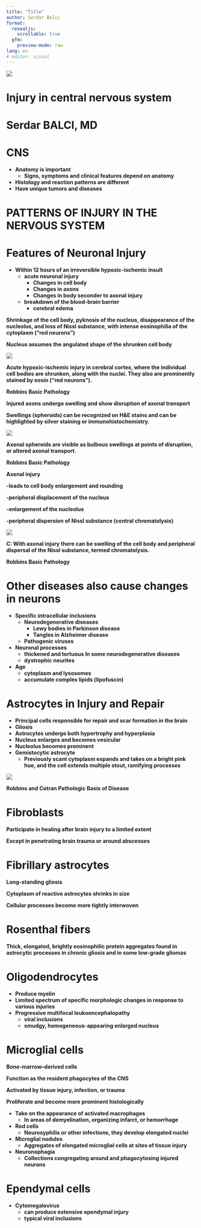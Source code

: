 ```yaml
---
title: "Title"
author: Serdar Balcı
format:
  revealjs:
    scrollable: true
  gfm:
    preview-mode: raw
lang: en
# editor: visual
---
```


![](./img-local/Injury-in-central-nervous-system0.jpg)

# Injury in central nervous system

# Serdar BALCI, MD

# CNS

* __Anatomy is important__
  * __Signs\, symptoms and clinical features depend on anatomy__
* __Histology and reaction patterns are different__
* __Have unique tumors and diseases__

# PATTERNS OF INJURY IN THE NERVOUS SYSTEM

# Features of Neuronal Injury

* __Within 12 hours of an irreversible hypoxic\-ischemic insult__
  * __acute neuronal injury__
    * __Changes in cell body__
    * __Changes in axons__
    * __Changes in body seconder to axonal injury__
  * __breakdown of the blood\-brain barrier__
    * __cerebral edema__

__Shrinkage of the cell body\, pyknosis of the nucleus\, disappearance of the nucleolus\, and loss of Nissl substance\, with intense eosinophilia of the cytoplasm \(“red neurons”\)__

__Nucleus assumes the angulated shape of the shrunken cell body __

![](./img-local/Injury-in-central-nervous-system1.png)

__Acute hypoxic\-ischemic injury in cerebral cortex\, where the individual cell bodies are shrunken\, along with the nuclei\. They also are prominently stained by eosin \(“red neurons”\)\.__

__Robbins Basic Pathology__

__Injured axons undergo swelling and show disruption of axonal transport__

__Swellings \(spheroids\) can be recognized on H&E stains and can be highlighted by silver staining or immunohistochemistry\.__

![](./img-local/Injury-in-central-nervous-system2.png)

__Axonal spheroids are visible as bulbous swellings at points of disruption\, or altered axonal transport\.__

__Robbins Basic Pathology__

__Axonal injury__

__\-leads to cell body enlargement and rounding__

__\-peripheral displacement of the nucleus__

__\-enlargement of the nucleolus__

__\-peripheral dispersion of Nissl substance \(central chromatolysis\)__

![](./img-local/Injury-in-central-nervous-system3.png)

__C: With axonal injury there can be swelling of the cell body and peripheral dispersal of the Nissl substance\, termed chromatolysis\.__

__Robbins Basic Pathology__

# Other diseases also cause changes in neurons

* __Specific intracellular inclusions__
  * __Neurodegenerative diseases__
    * __Lewy bodies in Parkinson disease__
    * __Tangles in Alzheimer disease__
  * __Pathogenic viruses__
* __Neuronal processes__
  * __thickened and tortuous In some neurodegenerative diseases__
  * __dystrophic neurites__
* __Age__
  * __cytoplasm and lysosomes__
  * __accumulate complex lipids \(lipofuscin\)__

# Astrocytes in Injury and Repair

* __Principal cells responsible for repair and scar formation in the brain__
* __Gliosis__
* __Astrocytes undergo both hypertrophy and hyperplasia__
* __Nucleus enlarges and becomes vesicular__
* __Nucleolus becomes prominent__
* __Gemistocytic astrocyte__
  * __Previously scant cytoplasm expands and takes on a bright pink hue\, and the cell extends multiple stout\, ramifying processes__

![](./img-local/Injury-in-central-nervous-system4.png)

__Robbins and Cotran Pathologic Basis of Disease__

# Fibroblasts

__Participate in healing after brain injury to a limited extent__

__Except in penetrating brain trauma or around abscesses__

# Fibrillary astrocytes

__Long\-standing gliosis__

__Cytoplasm of reactive astrocytes shrinks in size__

__Cellular processes become more tightly interwoven__

# Rosenthal fibers

__Thick\, elongated\, brightly eosinophilic protein aggregates found in astrocytic processes in chronic gliosis and in some low\-grade gliomas__

# Oligodendrocytes

* __Produce myelin__
* __Limited spectrum of specific morphologic changes in response to various injuries__
* __Progressive multifocal leukoencephalopathy__
  * __viral inclusions__
  * __smudgy\, homogeneous\-appearing enlarged nucleus__

# Microglial cells

__Bone\-marrow–derived cells__

__Function as the resident phagocytes of the CNS__

__Activated by tissue injury\, infection\, or trauma__

__Proliferate and become more prominent histologically__

* __Take on the appearance of activated macrophages__
  * __In areas of demyelination\, organizing infarct\, or hemorrhage__
* __Rod cells__
  * __Neurosyphilis or other infections\, they develop elongated nuclei__
* __Microglial nodules__
  * __Aggregates of elongated microglial cells at sites of tissue injury__
* __Neuronophagia__
  * __Collections congregating around and phagocytosing injured neurons__

# Ependymal cells

* __Cytomegalovirus__
  * __can produce extensive ependymal injury__
  * __typical viral inclusions__


